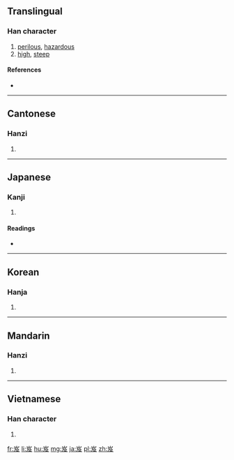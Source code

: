 ==Translingual==

===Han character===
{{Han char|rn=46|rad=山|as=04|sn=7|four=22247|canj=UNHE|ids=⿱山及}}

# [[perilous]], [[hazardous]]
# [[high]], [[steep]]

====References====
* {{Han ref|kx=0308.180|dkj=07929|dj=0607.350|hdz=10764.190|uh=5C8C|ud=23692|bh=A7C4|bd=42948}}

----

==Cantonese==

===Hanzi===
{{yue-hanzi|jyut=[[gap6]], [[kap1]]|y=gap6, kap1}}

# {{defn|lang=yue|sort=山04}}

----

==Japanese==

===Kanji===
{{ja-kanji|grade=|rs=山04}}

# {{defn|lang=ja|sort=山04}}

====Readings====
* {{ja-readings|on=[[きゅう]] (kyū), [[ぎゅう]] (gyū)|kun=[[たかい]] (takai)}}

----

==Korean==

===Hanja===
{{ko-hanja|hangeul=급|rv=geup|mr=kŭp}}

# {{defn|lang=ko|sort=山04}}

----

==Mandarin==

===Hanzi===
{{cmn-hanzi|pin=[[jí]] ([[ji2]])|wg=chi<sup>2</sup>}}

# {{defn|lang=cmn|sort=山04}}

----

==Vietnamese==

===Han character===
{{vi-readings|rs=山04| hanviet = ngập}}

# {{defn|lang=vi|sort=山04}}

[[fr:岌]]
[[li:岌]]
[[hu:岌]]
[[mg:岌]]
[[ja:岌]]
[[pl:岌]]
[[zh:岌]]